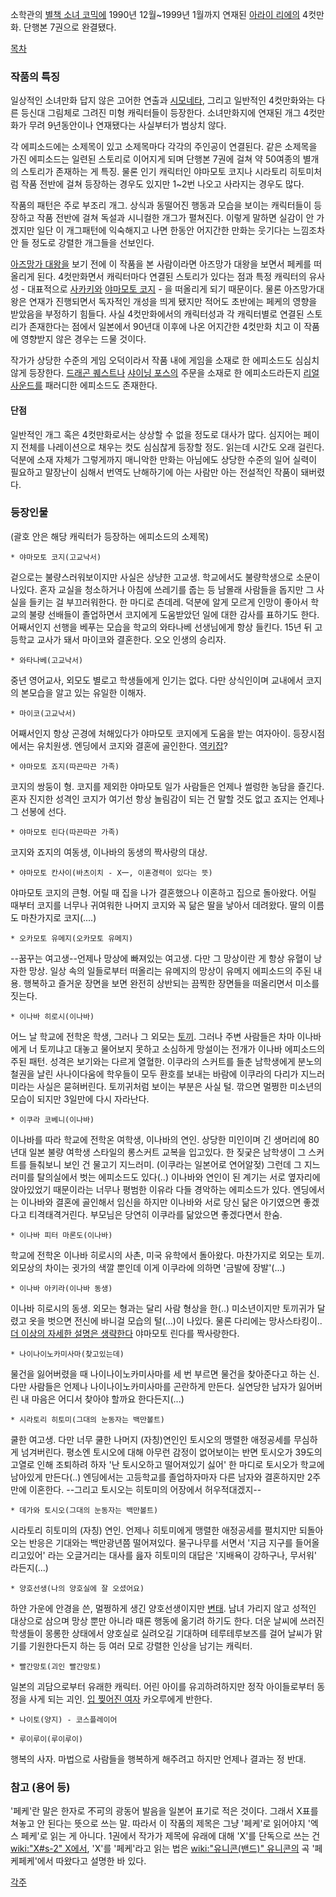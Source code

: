{{{+1 × ―ペケ―}}}

소학관의 [[별책 소녀 코믹]]에 1990년 12월~1999년 1월까지 연재된 [[아라이 리에]]의 4컷만화. 단행본 7권으로 완결됐다.

[[목차]]
=== 작품의 특징 ===
일상적인 소녀만화 답지 않은 고어한 연출과 [[시모네타]], 그리고 일반적인 4컷만화와는 다른 등신대 그림체로 그려진 미형 캐릭터들이 등장한다. 소녀만화지에 연재된 개그 4컷만화가 무려 9년동안이나 연재됐다는 사실부터가 범상치 않다.

각 에피소드에는 소제목이 있고 소제목마다 각각의 주인공이 연결된다. 같은 소제목을 가진 에피소드는 일련된 스토리로 이어지게 되며 단행본 7권에 걸쳐 약 50여종의 별개의 스토리가 존재하는 게 특징. 물론 인기 캐릭터인 야마모토 코지나 시라토리 히토미처럼 작품 전반에 걸쳐 등장하는 경우도 있지만 1~2번 나오고 사라지는 경우도 많다.

작품의 패턴은 주로 부조리 개그. 상식과 동떨어진 행동과 모습을 보이는 캐릭터들이 등장하고 작품 전반에 걸쳐 독설과 시니컬한 개그가 펼쳐진다. 이렇게 말하면 실감이 안 가겠지만 일단 이 개그패턴에 익숙해지고 나면 한동안 어지간한 만화는 웃기다는 느낌조차 안 들 정도로 강렬한 개그들을 선보인다.

[[아즈망가 대왕]]을 보기 전에 이 작품을 본 사람이라면 아즈망가 대왕을 보면서 페케를 떠올리게 된다. 4컷만화면서 캐릭터마다 연결된 스토리가 있다는 점과 특정 캐릭터의 유사성 - 대표적으로 [[사카키]]와 [[야마모토 코지]] - 을 떠올리게 되기 때문이다. 물론 아즈망가대왕은 연재가 진행되면서 독자적인 개성을 띄게 됐지만 적어도 초반에는 페케의 영향을 받았음을 부정하기 힘들다. 사실 4컷만화에서의 캐릭터성과 각 캐릭터별로 연결된 스토리가 존재한다는 점에서 일본에서 90년대 이후에 나온 어지간한 4컷만화 치고 이 작품에 영향받지 않은 경우는 드물 것이다. 

작가가 상당한 수준의 게임 오덕이라서 작품 내에 게임을 소재로 한 에피소드도 심심치 않게 등장한다. [[드래곤 퀘스트]]나 [[샤이닝 포스]]의 주문을 소재로 한 에피소드라든지 [[리얼사운드]]를 패러디한 에피소드도 존재한다.
==== 단점 ====
일반적인 개그 혹은 4컷만화로서는 상상할 수 없을 정도로 대사가 많다. 심지어는 페이지 전체를 나레이션으로 채우는 컷도 심심찮게 등장할 정도. 읽는데 시간도 오래 걸린다. 덕분에 소재 자체가 그렇게까지 매니악한 만화는 아님에도 상당한 수준의 일어 실력이 필요하고 말장난이 심해서 번역도 난해하기에 아는 사람만 아는 전설적인 작품이 돼버렸다.

=== 등장인물 ===
(괄호 안은 해당 캐릭터가 등장하는 에피소드의 소제목)
 * 야마모토 코지(고교낙서)
겉으로는 불량스러워보이지만 사실은 상냥한 고교생. 학교에서도 불량학생으로 소문이 나있다. 혼자 교실을 청소하거나 아침에 쓰레기를 줍는 등 남몰래 사람들을 돕지만 그 사실을 들키는 걸 부끄러워한다. 한 마디로 츤데레. 덕분에 알게 모르게 인망이 좋아서 학교의 불량 선배들이 졸업하면서 코지에게 도움받았던 일에 대한 감사를 표하기도 한다. 어째서인지 선행을 베푸는 모습을 학교의 와타나베 선생님에게 항상 들킨다. 15년 뒤 고등학교 교사가 돼서 마이코와 결혼한다. 오오 인생의 승리자.

 * 와타나베(고교낙서)
중년 영어교사, 외모도 별로고 학생들에게 인기는 없다. 다만 상식인이며 교내에서 코지의 본모습을 알고 있는 유일한 이해자.

 * 마이코(고교낙서)
어째서인지 항상 곤경에 처해있다가 야마모토 코지에게 도움을 받는 여자아이. 등장시점에서는 유치원생. 엔딩에서 코지와 결혼에 골인한다. [[역키잡]]?

 * 야마모토 죠지(따끈따끈 가족)
코지의 쌍둥이 형. 코지를 제외한 야마모토 일가 사람들은 언제나 썰렁한 농담을 즐긴다. 혼자 진지한 성격인 코지가 여기선 항상 놀림감이 되는 건 말할 것도 없고 죠지는 언제나 그 선봉에 선다.

 * 야마모토 린다(따끈따끈 가족)
코지와 죠지의 여동생, 이나바의 동생의 짝사랑의 대상.

 * 야마모토 칸사이(바츠이치 - X一, 이혼경력이 있다는 뜻)
야마모토 코지의 큰형. 어릴 때 집을 나가 결혼했으나 이혼하고 집으로 돌아왔다. 어릴 때부터 코지를 너무나 귀여워한 나머지 코지와 꼭 닮은 딸을 낳아서 데려왔다. 딸의 이름도 마찬가지로 코지(....)

 * 오카모토 유메지(오카모토 유메지)
--꿈꾸는 여고생--언제나 망상에 빠져있는 여고생. 다만 그 망상이란 게 항상 유혈이 낭자한 망상. 일상 속의 일들로부터 떠올리는 유메지의 망상이 유메지 에피소드의 주된 내용. 행복하고 즐거운 장면을 보면 완전히 상반되는 끔찍한 장면들을 떠올리면서 미소를 짓는다.

 * 이나바 히로시(이나바)
어느 날 학교에 전학온 학생, 그러나 그 외모는 [[토끼]]. 그러나 주변 사람들은 차마 이나바에게 너 토끼냐고 대놓고 물어보지 못하고 소심하게 망설이는 전개가 이나바 에피소드의 주된 패턴. 성격은 보기와는 다르게 열혈한. 이쿠라의 스커트를 들춘 남학생에게 분노의 철권을 날린 사나이다움에 학우들이 모두 환호를 보내는 바람에 이쿠라의 다리가 지느러미라는 사실은 묻혀버린다. 토끼귀처럼 보이는 부분은 사실 털. 깎으면 멀쩡한 미소년의 모습이 되지만 3일만에 다시 자라난다.

 * 이쿠라 코베니(이나바)
이나바를 따라 학교에 전학온 여학생, 이나바의 연인. 상당한 미인이며 긴 생머리에 80년대 일본 불량 여학생 스타일의 롱스커트 교복을 입고있다. 한 짖궂은 남학생이 그 스커트를 들춰보니 보인 건 물고기 지느러미. (이쿠라는 일본어로 연어알젖) 그런데 그 지느러미를 탈의실에서 벗는 에피소드도 있다(..) 이나바와 연인이 된 계기는 서로 옆자리에 앉아있었기 때문이라는 너무나 평범한 이유라 다들 경악하는 에피소드가 있다. 엔딩에서는 이나바와 결혼에 골인해서 임신을 하지만 이나바와 서로 당신 닮은 아기였으면 좋겠다고 티격태격거린다. 부모님은 당연히 이쿠라를 닮았으면 좋겠다면서 한숨.

 * 이나바 피터 마론도(이나바)
학교에 전학온 이나바 히로시의 사촌, 미국 유학에서 돌아왔다. 마찬가지로 외모는 토끼. 외모상의 차이는 귓가의 색깔 뿐인데 이게 이쿠라에 의하면 '금발에 장발'(...)

 * 이나바 아키라(이나바 동생)
이나바 히로시의 동생. 외모는 형과는 달리 사람 형상을 한(..) 미소년이지만 토끼귀가 달렸고 옷을 벗으면 전신에 바니걸 모습의 털(...)이 나있다. 물론 다리에는 망사스타킹이.. [[더 이상의 자세한 설명은 생략한다]] 야마모토 린다를 짝사랑한다.

 * 나이나이노카미사마(찾고있는데)
물건을 잃어버렸을 때 나이나이노카미사마를 세 번 부르면 물건을 찾아준다고 하는 신. 다만 사람들은 언제나 나이나이노카미사마를 곤란하게 만든다. 실연당한 남자가 잃어버린 내 마음은 어디서 찾아야 할까요 한다든지(...)

 * 시라토리 히토미(그대의 눈동자는 백만볼트)
쿨한 여고생. 다만 너무 쿨한 나머지 (자칭)연인인 토시오의 맹렬한 애정공세를 무심하게 넘겨버린다. 평소엔 토시오에 대해 아무런 감정이 없어보이는 반면 토시오가 39도의 고열로 인해 조퇴하려 하자 '난 토시오하고 떨어져있기 싫어' 한 마디로 토시오가 학교에 남아있게 만든다(..) 엔딩에서는 고등학교를 졸업하자마자 다른 남자와 결혼하지만 2주만에 이혼한다. --그리고 토시오는 히토미의 어장에서 허우적대겠지--

 * 데가와 토시오(그대의 눈동자는 백만볼트)
시라토리 히토미의 (자칭) 연인. 언제나 히토미에게 맹렬한 애정공세를 펼치지만 되돌아오는 반응은 기대와는 백만광년쯤 떨어져있다. 물구나무를 서면서 '지금 지구를 들어올리고있어' 라는 오글거리는 대사를 읊자 히토미의 대답은 '지배욕이 강하구나, 무서워' 라든지(...)

 * 양호선생(나의 양호실에 잘 오셨어요)
하얀 가운에 안경을 쓴, 멀쩡하게 생긴 양호선생이지만 [[변태]]. 남녀 가리지 않고 성적인 대상으로 삼으며 망상 뿐만 아니라 때론 행동에 옮기려 하기도 한다. 더운 날씨에 쓰러진 학생들이 몽롱한 상태에서 양호실로 실려오길 기대하며 테루테루보즈를 걸어 날씨가 맑기를 기원한다든지 하는 등 여러 모로 강렬한 인상을 남기는 캐릭터.

 * 빨간망토(괴인 빨간망토)
일본의 괴담으로부터 유래한 캐릭터. 어린 아이를 유괴하려하지만 정작 아이들로부터 동정을 사게 되는 괴인. [[입 찢어진 여자]] 카오루에게 반한다.

 * 나이토(양지) - 코스플레이어

 * 루이루이(루이루이)
행복의 사자. 마법으로 사람들을 행복하게 해주려고 하지만 언제나 결과는 정 반대.


=== 참고 (용어 등) ===
'페케'란 말은 한자로 不可의 광동어 발음을 일본어 표기로 적은 것이다. 그래서 X표를 쳐놓고 안 된다는 뜻으로 쓰는 말. 따라서 이 작품의 제목은 그냥 '페케'로 읽어야지 '엑스 페케'로 읽는 게 아니다.
1권에서 작가가 제목에 유래에 대해 'X'를 단독으로 쓰는 건 [[wiki:"X#s-2" X]]에서, 'X'를 '페케'라고 읽는 법은 [[wiki:"유니콘(밴드)" 유니콘]]의 곡 '페케페케'에서 따왔다고 설명한 바 있다. 

[[각주]]
